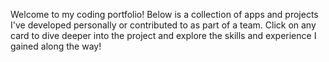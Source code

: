 Welcome to my coding portfolio! Below is a collection of apps and projects I've developed personally or contributed to as part of a team. Click on any card to dive deeper into the project and explore the skills and experience I gained along the way!
